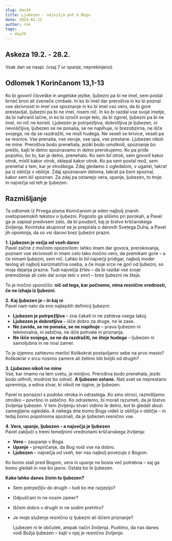 ```yaml
---
slug: dan34
title: Ljubezen - najvišja pot k Bogu
date: 2024-02-22
author: rok
tags:
  - day34
---
```


## Askeza 19.2. - 28.2.

Vsak dan se naspi. (vsaj 7 ur spanje, neprekinjeno)

## Odlomek 1 Korinčanom 13,1-13

Ko bi govoril človeške in angelske jezike, ljubezni pa bi ne imel, sem postal brneč bron ali zveneče cimbale. In ko bi imel dar preroštva in ko bi poznal vse skrivnosti in imel vse spoznanje in ko bi imel vso vero, da bi gore prestavljal, ljubezni pa bi ne imel, nisem nič. In ko bi razdal vse svoje imetje, da bi nahranil lačne, in ko bi izročil svoje telo, da bi zgorel, ljubezni pa bi ne imel, mi nič ne koristi.
Ljubezen je potrpežljiva, dobrotljiva je ljubezen, ni nevoščljiva, ljubezen se ne ponaša, se ne napihuje, ni brezobzirna, ne išče svojega, ne da se razdražiti, ne misli hudega. Ne veseli se krivice, veseli pa se resnice. Vse prenaša, vse veruje, vse upa, vse prestane.
Ljubezen nikoli ne mine. Preroštva bodo prenehala, jeziki bodo umolknili, spoznanje bo prešlo, kajti le delno spoznavamo in delno prerokujemo. Ko pa pride popolno, bo to, kar je delno, prenehalo. Ko sem bil otrok, sem govoril kakor otrok, mislil kakor otrok, sklepal kakor otrok. Ko pa sem postal mož, sem prenehal s tem, kar je otroškega. Zdaj gledamo z ogledalom, v uganki, takrat pa iz obličja v obličje. Zdaj spoznavam deloma, takrat pa bom spoznal, kakor sem bil spoznan.
Za zdaj pa ostanejo vera, upanje, ljubezen, to troje. In največja od teh je ljubezen.

## Razmišljanje

Ta odlomek iz Prvega pisma Korinčanom je eden najbolj znanih svetopisemskih tekstov o ljubezni. Pogosto ga slišimo pri porokah, a Pavel ga je zapisal predvsem zato, da bi poudaril, kaj je bistvo krščanskega življenja. Korintska skupnost se je prepirala o darovih Svetega Duha, a Pavel jih opominja, da so vsi darovi brez ljubezni prazni.

**1. Ljubezen je večja od vseh darov**  
Pavel začne z močnim opozorilom: lahko imam dar govora, prerokovanja, poznam vse skrivnosti in imam celo tako močno vero, da premikam gore – a če nimam ljubezni, sem nič. Lahko bi bil največji pridigar, najbolj moder teolog ali najbolj karizmatična oseba, a če moje srce ne gori od ljubezni, so moja dejanja prazna. Tudi največja žrtev – da bi razdal vse svoje premoženje ali celo dal svoje telo v smrt – brez ljubezni ne šteje.

To je močno sporočilo: **nič od tega, kar počnemo, nima resnične vrednosti, če ne izhaja iz ljubezni.**

**2. Kaj ljubezen je – in kaj ni**  
Pavel nam nato da eno najlepših definicij ljubezni:

- **Ljubezen je potrpežljiva** – zna čakati in ne zahteva vsega takoj.
- **Ljubezen je dobrotljiva** – išče dobro za druge, ne le zase.
- **Ne zavida, se ne ponaša, se ne napihuje** – prava ljubezen ni tekmovalna, ni sebična, ne išče pohvale in priznanja.
- **Ne išče svojega, se ne da razdražiti, ne šteje hudega** – ljubezen ni samoljubna in ne nosi zamer.

To je izjemno zahtevno merilo! Kolikokrat postavljamo sebe na prvo mesto? Kolikokrat v srcu nosimo zamere ali želimo biti boljši od drugih?

**3. Ljubezen nikoli ne mine**  
 Vse, kar imamo na tem svetu, je minljivo. Preroštva bodo prenehala, jeziki bodo utihnili, modrost bo odveč. **A ljubezen ostane.** Naš svet se neprestano spreminja, a edina stvar, ki nikoli ne izgine, je ljubezen.

Pavel to ponazori s podobo otroka in odraslega. Ko smo otroci, razmišljamo otroško – površno in sebično. Ko odrastemo, bi morali razumeti, da je bistvo življenja ljubezen. V tem življenju stvari vidimo le delno, kot bi gledali skozi zamegljeno ogledalo. A nekega dne bomo Boga videli iz obličja v obličje – in tedaj bomo popolnoma spoznali, da je ljubezen resnično vse.

**4. Vera, upanje, ljubezen – a največja je ljubezen**  
Pavel zaključi s tremi temeljnimi vrednotami krščanskega življenja:

- **Vera** – zaupanje v Boga.
- **Upanje** – prepričanje, da Bog vodi vse na dobro.
- **Ljubezen** – največja od vseh, ker nas najbolj povezuje z Bogom.

Ko bomo stali pred Bogom, vera in upanje ne bosta več potrebna – saj ga bomo gledali in vse bo jasno. Ostala bo le ljubezen.

**Kako lahko danes živim to ljubezen?**

- Sem potrpežljiv do drugih – tudi ko me razjezijo?
- Odpuščam in ne nosim zamer?
- Iščem dobro v drugih in ne sodim prehitro?
- Je moje služenje resnično iz ljubezni ali iščem priznanje?

  Ljubezen ni le občutek, ampak način življenja. Pustimo, da nas danes vodi Božja ljubezen – kajti v njej je resnično življenje.
